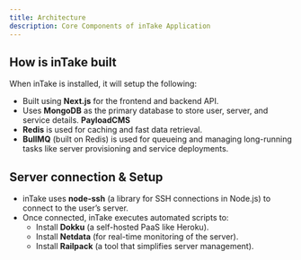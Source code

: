 ```yaml
---
title: Architecture
description: Core Components of inTake Application
---
```


## How is inTake built

When inTake is installed, it will setup the following:

- Built using **Next.js** for the frontend and backend API.
- Uses **MongoDB** as the primary database to store user, server, and service
  details. **PayloadCMS**
- **Redis** is used for caching and fast data retrieval.
- **BullMQ** (built on Redis) is used for queueing and managing long-running
  tasks like server provisioning and service deployments.

## Server connection & Setup

- inTake uses **node-ssh** (a library for SSH connections in Node.js) to connect
  to the user’s server.
- Once connected, inTake executes automated scripts to:
  - Install **Dokku** (a self-hosted PaaS like Heroku).
  - Install **Netdata** (for real-time monitoring of the server).
  - Install **Railpack** (a tool that simplifies server management).
